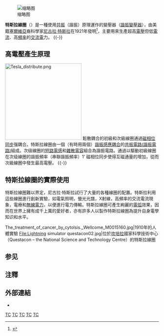 {{Refimprove|time=2021-05-26T20:58:52+00:00}} 
{{Expand language|en}}
[[File:Nikola_Tesla,_with_his_equipment_EDIT.jpg|缩略图]]

'''特斯拉線圈'''（{{lang-en|Tesla Coil}}）是一種使用[[共振|共振]]（諧振）原理運作的變壓器（[[變壓器#諧振變壓器|諧振變壓器]]），由美籍[[塞爾維亞|塞爾維亞]]裔科學家[[尼古拉·特斯拉|尼古拉·特斯拉]]在1921年發明<ref name="PBS">{{cite web|last=Uth|first=Robert|title=Tesla coil|date=December 12, 2000|work=Tesla: Master of Lightning|publisher=PBS.org|url=http://www.pbs.org/tesla/ins/lab_tescoil.html|accessdate=2008-05-20|archive-date=2015-10-16|archive-url=https://web.archive.org/web/20151016062416/http://www.pbs.org/tesla/ins/lab_tescoil.html|dead-url=no}}</ref>，主要用來生產超高[[電壓|電壓]]但低[[電流|電流]]、高[[頻率|頻率]]的[[交流電|交流電]]力。
{{-}}

== 高電壓產生原理 ==
[[File:Tesla_distribute.png|250px]]
鬆散耦合的初級和次級線圈通過[[磁相位同步耦合|磁相位同步]]强耦合。特斯拉線圈由一個（有時用兩個）[[諧振感應耦合|諧振感應耦合]]的[[諧振電路|共振電路(諧振電路)]]組成。次级線圈的[[短路電感|短路電感]]和[[雜散電容|雜散電容]]組合為諧振電路。通過以驅動初級線圈在次级線圈的諧振頻率（串聯諧振頻率）1' 磁相位同步使得互磁通量的增加，從而次級線圈中發生最高電壓。
{{-}}

== 特斯拉線圈的實際使用 ==

特斯拉線圈難以界定，尼古拉·特斯拉試行了大量的各種線圈的配置。特斯拉利用這些線圈進行創新實驗，如電氣照明，螢光光譜，X射線，高頻率的交流電流現象，電療和[[無線電力|無線電力]]，以便進行電力傳輸。特斯拉線圈可產生絢麗的[[電弧|電弧]]效果，因而在世界上擁有成千上萬的愛好者，亦有許多人以製作特斯拉線圈為提升自身電學知识和水平。
<gallery>
The_treatment_of_cancer_by_cytolsis._Wellcome_M0015160.jpg|1910年的人體實驗
File:Lightning simulator questacon02.jpg|位於[[坎培拉|坎培拉]]國家科學技術中心（Questacon – the National Science and Technology Centre）的特斯拉線圈
</gallery>
{{Commonscat|Tesla coils}}

== 参见 ==
{{link-en|特斯拉线圈历史|History of the Tesla coil}}

== 注釋 ==
{{reflist}}

==外部連結==
<!--===========================({{NoMoreLinks}})===============================-->
<!--| DO NOT ADD MORE LINKS TO THIS ARTICLE. WIKIPEDIA IS NOT A COLLECTION OF |-->
<!--| LINKS. If you think that your link might be useful, do not add it here, |-->
<!--| but put it on this article's discussion page first or submit your link |-->
<!--| to the appropriate category at the Open Directory Project (www.dmoz.org)|-->
<!--| and link back to that category using the {{dmoz}} template. |-->
<!--| |-->
<!--| Links that have not been verified WILL BE DELETED. |-->
<!--| See [[Wikipedia:External_links|Wikipedia:External links]] and [[Wikipedia:Spam|Wikipedia:Spam]] for details |-->
<!--===========================({{NoMoreLinks}})===============================-->
{{Commons category|Tesla coils}}

* {{dmoz|Science/Technology/Electronics/High_Voltage/Generators/Tesla_Coils/}}

{{尼古拉·特斯拉}}
{{Authority control}}


[[Category:变压器|TC]]
[[Category:电磁线圈|TC]]
[[Category:電源|TC]]
[[Category:电击穿|TC]]
[[Category:尼古拉·特斯拉|TC]]